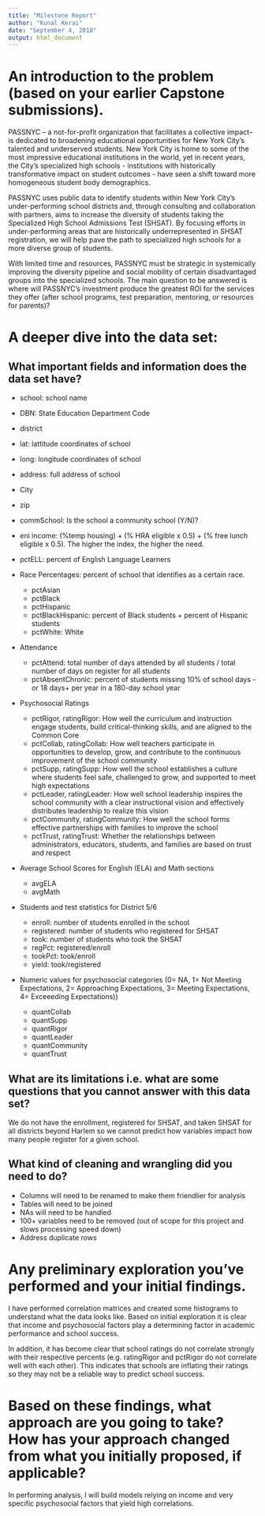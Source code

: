 ```yaml
---
title: "Milestone Report"
author: "Kunal Kerai"
date: "September 4, 2018"
output: html_document
---
```


# An introduction to the problem (based on your earlier Capstone submissions).

PASSNYC -- a not-for-profit organization that facilitates a collective impact-- is dedicated to broadening educational opportunities for New York City's talented and underserved students. New York City is home to some of the most impressive educational institutions in the world, yet in recent years, the City's specialized high schools - institutions with historically transformative impact on student outcomes - have seen a shift toward more homogeneous student body demographics.

PASSNYC uses public data to identify students within New York City's under-performing school districts and, through consulting and collaboration with partners, aims to increase the diversity of students taking the Specialized High School Admissions Test (SHSAT). By focusing efforts in under-performing areas that are historically underrepresented in SHSAT registration, we will help pave the path to specialized high schools for a more diverse group of students.

With limited time and resources, PASSNYC must be strategic in systemically improving the diversity pipeline and social mobility of certain disadvantaged groups into the specialized schools. The main question to be answered is where will PASSNYC's investment produce the greatest ROI for the services they offer (after school programs, test preparation, mentoring, or resources for parents)?

# A deeper dive into the data set:

## What important fields and information does the data set have?

* school: school name	
* DBN: State Education Department Code	
* district	
* lat: lattitude coordinates of school	
* long: longitude coordinates of school 	
* address: full address of school	
* City	
* zip	
* commSchool: Is the school a community school (Y/N)?
* eni	income: (%temp housing) + (% HRA eligible x 0.5) + (% free lunch eligible x 0.5). The higher the index, the higher the need.
* pctELL: percent of English Language Learners


* Race Percentages: percent of school that identifies as a certain race. 
    + pctAsian
    + pctBlack
    + pctHispanic
    + pctBlackHispanic:  percent of Black students + percent of Hispanic students
    + pctWhite: White
    
  
* Attendance
    + pctAttend: total number of days attended by all students / total number of days on register for all students	
    + pctAbsentChronic: percent of students missing 10% of school days - or 18 days+ per year in a 180-day school year


* Psychosocial Ratings
    + pctRigor, ratingRigor: How well the curriculum and instruction engage students, build critical-thinking skills, and are aligned to the Common Core
    + pctCollab, ratingCollab: How well teachers participate in opportunities to develop, grow, and contribute to the continuous improvement of the school community  
    + pctSupp, ratingSupp: How well the school establishes a culture where students feel safe, challenged to grow, and supported to meet high expectations
    + pctLeader, ratingLeader: How well school leadership inspires the school community with a clear instructional vision and effectively distributes leadership to realize this vision	
    + pctCommunity, ratingCommunity: How well the school forms effective partnerships with families to improve the school	
    + pctTrust, ratingTrust: Whether the relationships between administrators, educators, students, and families are based on trust and respect

* Average School Scores for English (ELA) and Math sections
    + avgELA
    + avgMath

* Students and test statistics for District 5/6
    + enroll: number of students enrolled in the school
    + registered: number of students who registered for SHSAT
    + took: number of students who took the SHSAT
    + regPct: registered/enroll
    + tookPct: took/enroll
    + yield: took/registered
    
* Numeric values for psychosocial categories (0= NA, 1= Not Meeting Expectations, 2= Approaching Expectations, 3= Meeting Expectations, 4= Exceeeding Expectations))    
    + quantCollab
    + quantSupp
    + quantRigor
    + quantLeader
    + quantCommunity
    + quantTrust

## What are its limitations i.e. what are some questions that you cannot answer with this data set?
We do not have the enrollment, registered for SHSAT, and taken SHSAT for all districts beyond Harlem so we cannot predict how variables impact how many people register for a given school.


## What kind of cleaning and wrangling did you need to do?
* Columns will need to be renamed to make them friendlier for analysis
* Tables will need to be joined
* NAs will need to be handled
* 100+ variables need to be removed (out of scope for this project and slows processing speed down)
* Address duplicate rows

# Any preliminary exploration you've performed and your initial findings.
I have performed correlation matrices and created some histograms to understand what the data looks like. Based on initial exploration
it is clear that income and psychosocial factors play a determining factor in academic performance and school success.

In addition, it has become clear that school ratings do not correlate strongly with their respective percents (e.g. ratingRigor and pctRigor do not correlate well with each other). This indicates that schools are inflating their ratings so they may not be a reliable way to predict school success.

# Based on these findings, what approach are you going to take? How has your approach changed from what you initially proposed, if applicable?

In performing analysis, I will build models relying on income and very specific psychosocial factors that yield high correlations.


